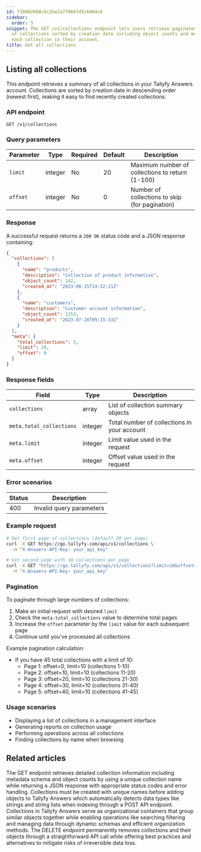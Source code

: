 ```yaml
---
id: f30802088cbc2be2a77066f45c6d04c6
sidebar:
  order: 3
snippet: The GET /v1/collections endpoint lets users retrieve paginated summaries
  of collections sorted by creation date including object counts and metadata for
  each collection in their account.
title: Get all collections
---
```


## Listing all collections

This endpoint retrieves a summary of all collections in your Tallyfy Answers account. Collections are sorted by creation date in descending order (newest first), making it easy to find recently created collections.

### API endpoint

```
GET /v1/collections
```

### Query parameters

| Parameter | Type | Required | Default | Description |
|-----------|------|----------|---------|-------------|
| `limit` | integer | No | 20 | Maximum number of collections to return (1-100) |
| `offset` | integer | No | 0 | Number of collections to skip (for pagination) |

### Response

A successful request returns a `200 OK` status code and a JSON response containing:

```json
{
  "collections": [
    {
      "name": "products",
      "description": "Collection of product information",
      "object_count": 142,
      "created_at": "2023-08-15T14:32:21Z"
    },
    {
      "name": "customers",
      "description": "Customer account information",
      "object_count": 1253,
      "created_at": "2023-07-28T09:15:33Z"
    }
  ],
  "meta": {
    "total_collections": 5,
    "limit": 20,
    "offset": 0
  }
}
```

### Response fields

| Field | Type | Description |
|-------|------|-------------|
| `collections` | array | List of collection summary objects |
| `meta.total_collections` | integer | Total number of collections in your account |
| `meta.limit` | integer | Limit value used in the request |
| `meta.offset` | integer | Offset value used in the request |

### Error scenarios

| Status | Description |
|--------|-------------|
| 400 | Invalid query parameters |

### Example request

```bash
# Get first page of collections (default 20 per page)
curl -X GET https://go.tallyfy.com/api/v1/collections \
  -H "X-Answers-API-Key: your_api_key"

# Get second page with 10 collections per page
curl -X GET "https://go.tallyfy.com/api/v1/collections?limit=10&offset=10" \
  -H "X-Answers-API-Key: your_api_key"
```

### Pagination

To paginate through large numbers of collections:

1. Make an initial request with desired `limit`
2. Check the `meta.total_collections` value to determine total pages
3. Increase the `offset` parameter by the `limit` value for each subsequent page
4. Continue until you've processed all collections

Example pagination calculation:
- If you have 45 total collections with a limit of 10:
  - Page 1: offset=0, limit=10 (collections 1-10)
  - Page 2: offset=10, limit=10 (collections 11-20)
  - Page 3: offset=20, limit=10 (collections 21-30)
  - Page 4: offset=30, limit=10 (collections 31-40)
  - Page 5: offset=40, limit=10 (collections 41-45)

### Usage scenarios

- Displaying a list of collections in a management interface
- Generating reports on collection usage
- Performing operations across all collections
- Finding collections by name when browsing


## Related articles
<CardGrid>
<LinkTitleCard header="<b>Collections > Get a collection</b>" href="/products/answers/collections/get-collection/" > The GET endpoint retrieves detailed collection information including metadata schema and object counts by using a unique collection name while returning a JSON response with appropriate status codes and error handling. </LinkTitleCard>
<LinkTitleCard header="<b>Collections > Create a collection</b>" href="/products/answers/collections/create-collection/" > Collections must be created with unique names before adding objects to Tallyfy Answers which automatically detects data types like strings and string lists when indexing through a POST API endpoint. </LinkTitleCard>
<LinkTitleCard header="<b>Answers > Collections</b>" href="/products/answers/collections/" > Collections in Tallyfy Answers serve as organizational containers that group similar objects together while enabling operations like searching filtering and managing data through dynamic schemas and efficient organization methods. </LinkTitleCard>
<LinkTitleCard header="<b>Collections > Delete a collection</b>" href="/products/answers/collections/delete-collection/" > The DELETE endpoint permanently removes collections and their objects through a straightforward API call while offering best practices and alternatives to mitigate risks of irreversible data loss. </LinkTitleCard>
</CardGrid>
